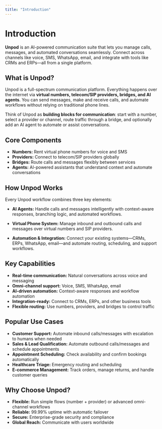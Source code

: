 ```yaml
---
title: "Introduction"
---
```


# Introduction

**Unpod** is an AI-powered communication suite that lets you manage calls, messages, and automated conversations seamlessly. Connect across channels like voice, SMS, WhatsApp, email, and integrate with tools like CRMs and ERPs—all from a single platform.  

## What is Unpod?

Unpod is a full-spectrum communication platform. Everything happens over the internet via **virtual numbers, telecom/SIP providers, bridges, and AI agents**. You can send messages, make and receive calls, and automate workflows without relying on traditional phone lines.  

Think of Unpod as **building blocks for communication**: start with a number, select a provider or channel, route traffic through a bridge, and optionally add an AI agent to automate or assist conversations.  

## Core Components

- **Numbers:** Rent virtual phone numbers for voice and SMS  
- **Providers:** Connect to telecom/SIP providers globally  
- **Bridges:** Route calls and messages flexibly between services  
- **Agents:** AI-powered assistants that understand context and automate conversations  

## How Unpod Works

Every Unpod workflow combines three key elements:

- **AI Agents:** Handle calls and messages intelligently with context-aware responses, branching logic, and automated workflows.  

- **Virtual Phone System:** Manage inbound and outbound calls and messages over virtual numbers and SIP providers.  

- **Automation & Integration:** Connect your existing systems—CRMs, ERPs, WhatsApp, email—and automate routing, scheduling, and support workflows.  

## Key Capabilities

- **Real-time communication:** Natural conversations across voice and messaging
- **Omni-channel support:** Voice, SMS, WhatsApp, email
- **AI-driven automation:** Context-aware responses and workflow automation  
- **Integration-ready:** Connect to CRMs, ERPs, and other business tools  
- **Flexible routing:** Use numbers, providers, and bridges to control traffic  

## Popular Use Cases

- **Customer Support:** Automate inbound calls/messages with escalation to humans when needed  
- **Sales & Lead Qualification:** Automate outbound calls/messages and schedule appointments  
- **Appointment Scheduling:** Check availability and confirm bookings automatically  
- **Healthcare Triage:** Emergency routing and scheduling  
- **E-commerce Management:** Track orders, manage returns, and handle customer queries  

## Why Choose Unpod?

- **Flexible:** Run simple flows (number + provider) or advanced omni-channel workflows  
- **Reliable:** 99.99% uptime with automatic failover  
- **Secure:** Enterprise-grade security and compliance  
- **Global Reach:** Communicate with users worldwide  

 
